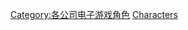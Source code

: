 {{DEFAULTSORT:Square Enix}}
[[Category:各公司电子游戏角色|Category:各公司电子游戏角色]]
[[Category:史克威爾艾尼克斯|Characters]]